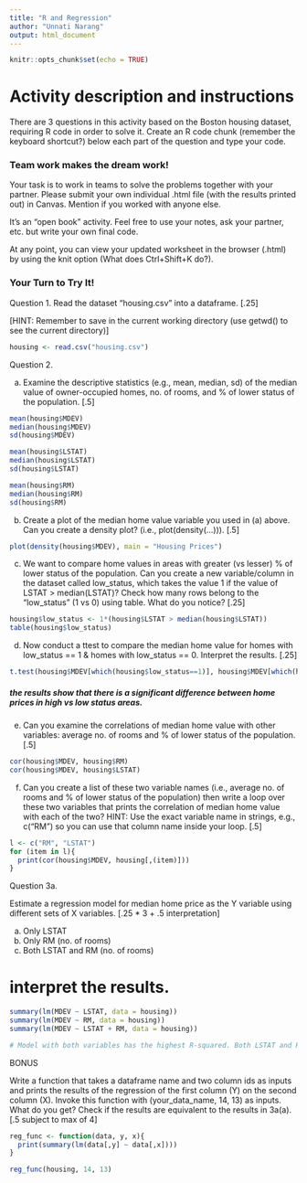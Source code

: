 ```yaml
---
title: "R and Regression"
author: "Unnati Narang"
output: html_document
---
```


```r
knitr::opts_chunk$set(echo = TRUE)
```

# Activity description and instructions

There are 3 questions in this activity based on the Boston housing dataset, requiring R code in order to solve it. Create an R code chunk (remember the keyboard shortcut?) below each part of the question and type your code.

### Team work makes the dream work! 

Your task is to work in teams to solve the problems together with your partner. Please submit your own individual .html file (with the results printed out) in Canvas. Mention if you worked with anyone else. 

It's an "open book" activity. Feel free to use your notes, ask your partner, etc. but write your own final code.

At any point, you can view your updated worksheet in the browser (.html) by using the knit option (What does Ctrl+Shift+K do?).

### Your Turn to Try It!

Question 1. Read the dataset “housing.csv” into a dataframe. [.25]

[HINT: Remember to save in the current working directory (use getwd() to see the current directory)]

```r
housing <- read.csv("housing.csv")
```


Question 2. 

a. Examine the descriptive statistics (e.g., mean, median, sd) of the median value of owner-occupied homes, no. of rooms, and % of lower status of the population. [.5]

```r
mean(housing$MDEV)
median(housing$MDEV)
sd(housing$MDEV)

mean(housing$LSTAT)
median(housing$LSTAT)
sd(housing$LSTAT)

mean(housing$RM)
median(housing$RM)
sd(housing$RM)
```

b. Create a plot of the median home value variable you used in (a) above. Can you create a density plot? (i.e., plot(density(...))). [.5]

```r
plot(density(housing$MDEV), main = "Housing Prices")
```

c. We want to compare home values in areas with greater (vs lesser) % of lower status of the population. Can you create a new variable/column in the dataset called low_status, which takes the value 1 if the value of LSTAT > median(LSTAT)? Check how many rows belong to the "low_status" (1 vs 0) using table. What do you notice? [.25]

```r
housing$low_status <- 1*(housing$LSTAT > median(housing$LSTAT))
table(housing$low_status)
```

d. Now conduct a ttest to compare the median home value for homes with low_status == 1 & homes with low_status == 0. Interpret the results. [.25]

```r
t.test(housing$MDEV[which(housing$low_status==1)], housing$MDEV[which(housing$low_status==0)])
```
##### the results show that there is a significant difference between home prices in high vs low status areas.

e. Can you examine the correlations of median home value with other variables: average no. of rooms and % of lower status of the population. [.5]

```r
cor(housing$MDEV, housing$RM)
cor(housing$MDEV, housing$LSTAT)
```


f. Can you create a list of these two variable names (i.e., average no. of rooms and % of lower status of the population) then write a loop over these two variables that prints the correlation of median home value with each of the two? HINT: Use the exact variable name in strings, e.g., c("RM") so you can use that column name inside your loop. [.5]

```r
l <- c("RM", "LSTAT")
for (item in l){
  print(cor(housing$MDEV, housing[,(item)]))
}
```


Question 3a. 

Estimate a regression model for median home price as the Y variable using different sets of X variables. [.25 * 3 + .5 interpretation]

a. Only LSTAT 
b. Only RM (no. of rooms)
c. Both LSTAT and RM (no. of rooms)

# interpret the results. 

```r
summary(lm(MDEV ~ LSTAT, data = housing))
summary(lm(MDEV ~ RM, data = housing))
summary(lm(MDEV ~ LSTAT + RM, data = housing))

# Model with both variables has the highest R-squared. Both LSTAT and RM are significantly related with median prices, but LSTAT has a negative and RM has a positive relationship. 
```

BONUS

Write a function that takes a dataframe name and two column ids as inputs and prints the results of the regression of the first column (Y) on the second column (X). Invoke this function with (your_data_name, 14, 13) as inputs. What do you get? Check if the results are equivalent to the results in 3a(a). [.5 subject to max of 4]

```r
reg_func <- function(data, y, x){
  print(summary(lm(data[,y] ~ data[,x])))
}

reg_func(housing, 14, 13)
```

